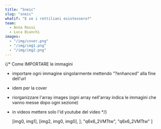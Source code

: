 ```yaml
---
title: "Sneic"
slug: "sneic"
whatif: "E se i rettiliani esistessero?"
team:
  - Anna Rossi
  - Luca Bianchi
images:
  - "/img/cover.png"
  - "/img/img1.png"
  - "/img/img2.png"
---
```




{/* Come IMPORTARE le immagini

- importare ogni immagine singolarmente mettendo "?enhanced" alla fine dell'url
- idem per la cover
- riorganizzare l'array images (ogni array nell'array indica le immagini che vanno messe dopo ogni sezione)
- in videos mettere solo l'id youtube del video 
*/}



  [img0, img1],
  [img2, img0, img0],
];
  "q6x6_2VMTtw",
  "q6x6_2VMTtw"
]
